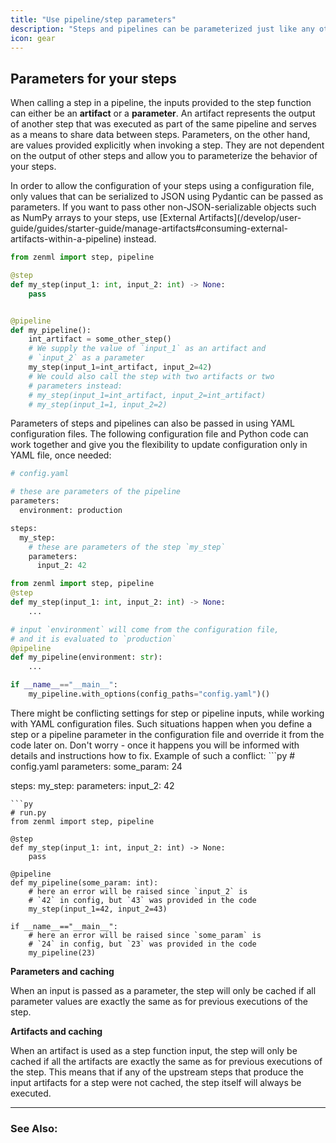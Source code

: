 ```yaml
---
title: "Use pipeline/step parameters"
description: "Steps and pipelines can be parameterized just like any other python function that you are familiar with."
icon: gear
---
```


## Parameters for your steps

When calling a step in a pipeline, the inputs provided to the step function can either be an **artifact** or a **parameter**. An artifact represents the output of another step that was executed as part of the same pipeline and serves as a means to share data between steps. Parameters, on the other hand, are values provided explicitly when invoking a step. They are not dependent on the output of other steps and allow you to parameterize the behavior of your steps.

<Note>
    In order to allow the configuration of your steps using a configuration file, only values that can be serialized to JSON using Pydantic can be passed as parameters. If you want to pass other non-JSON-serializable objects such as NumPy arrays to your steps, use [External Artifacts](/develop/user-guide/guides/starter-guide/manage-artifacts#consuming-external-artifacts-within-a-pipeline) instead.
</Note>

```py
from zenml import step, pipeline

@step
def my_step(input_1: int, input_2: int) -> None:
    pass


@pipeline
def my_pipeline():
    int_artifact = some_other_step()
    # We supply the value of `input_1` as an artifact and
    # `input_2` as a parameter
    my_step(input_1=int_artifact, input_2=42)
    # We could also call the step with two artifacts or two
    # parameters instead:
    # my_step(input_1=int_artifact, input_2=int_artifact)
    # my_step(input_1=1, input_2=2)
```

Parameters of steps and pipelines can also be passed in using YAML configuration files. The following configuration file and Python code can work together and give you the flexibility to update configuration only in YAML file, once needed:


```py
# config.yaml

# these are parameters of the pipeline
parameters:
  environment: production

steps:
  my_step:
    # these are parameters of the step `my_step`
    parameters:
      input_2: 42
```

```py
from zenml import step, pipeline
@step
def my_step(input_1: int, input_2: int) -> None:
    ...

# input `environment` will come from the configuration file,
# and it is evaluated to `production`
@pipeline
def my_pipeline(environment: str):
    ...

if __name__=="__main__":
    my_pipeline.with_options(config_paths="config.yaml")()
```

<Note>
    There might be conflicting settings for step or pipeline inputs, while working with YAML configuration files. Such situations happen when you define a step or a pipeline parameter in the configuration file and override it from the code later on. Don't worry - once it happens you will be informed with details and instructions how to fix. Example of such a conflict:
```py
# config.yaml
parameters:
    some_param: 24

steps:
  my_step:
    parameters:
      input_2: 42
```
```py
# run.py
from zenml import step, pipeline

@step
def my_step(input_1: int, input_2: int) -> None:
    pass

@pipeline
def my_pipeline(some_param: int):
    # here an error will be raised since `input_2` is
    # `42` in config, but `43` was provided in the code
    my_step(input_1=42, input_2=43)

if __name__=="__main__":
    # here an error will be raised since `some_param` is
    # `24` in config, but `23` was provided in the code
    my_pipeline(23)
```
</Note>


**Parameters and caching**

When an input is passed as a parameter, the step will only be cached if all parameter values are exactly the same as for previous executions of the step.

**Artifacts and caching**

When an artifact is used as a step function input, the step will only be cached if all the artifacts are exactly the same as for previous executions of the step. This means that if any of the upstream steps that produce the input artifacts for a step were not cached, the step itself will always be executed.

---

### See Also:


<CardGroup cols={2}>
<Card title="Use configuration files to set parameters" icon="gear" href="/develop/usage/pipelines/build-pipelines/use-pipeline-step-parameters" horizontal />
<Card title="How caching works and how to control it" icon="database" href="/develop/usage/pipelines/build-pipelines/control-caching-behavior" horizontal /> </CardGroup>
